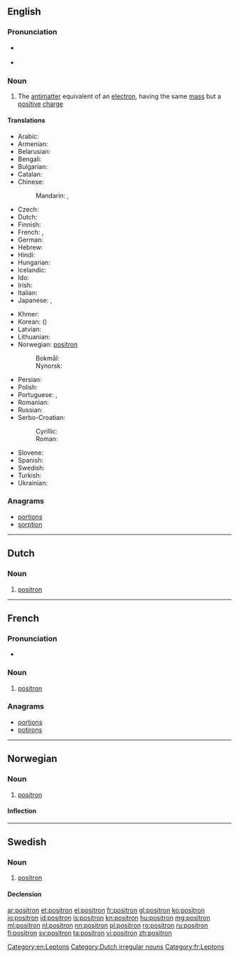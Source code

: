 {{also|Positron|positrón}}
==English==

===Pronunciation===
* {{a|UK}} {{IPA|/ˈpɒz.ɪ.trɒn/}}
* {{a|US}} {{IPA|/ˈpɑ.zɪ.trɑn/}}

===Noun===
{{en-noun}}

# {{context|particle}} The [[antimatter]] equivalent of an [[electron]], having the same [[mass]] but a [[positive]] [[charge]]

====Translations====
{{trans-top|positron}}
* Arabic: {{t-|ar|بوزيترون|m|tr=buzitruun|sc=Arab}}
* Armenian: {{t-|hy|պոզիտրոն|tr=pozitron}}
* Belarusian: {{t-|be|пазітрон|m|tr=pazitrón|sc=Cyrl}}
* Bengali: {{t-|bn|পজিট্রন|tr=pôjiţrôn|sc=Beng}}
* Bulgarian: {{t-|bg|позитрон|m|tr=pozitrón|sc=Cyrl}}
* Catalan: {{t+|ca|positró|m}}
* Chinese:
*: Mandarin: {{t|cmn|正電子|sc=Hani}}, {{t|cmn|正电子|tr=zhèngdiànzǐ|sc=Hani}}
* Czech: {{t-|cs|pozitron|m}}
* Dutch: {{t+|nl|positron}}
* Finnish: {{t-|fi|positroni}}
* French: {{t+|fr|positron|m}}, {{t+|fr|positon|m}}
* German: {{t+|de|Positron|n}}
* Hebrew: {{t+|he|פוזיטרון|sc=Hebr}}
* Hindi: {{t-|hi|धनाणु|tr=dhanaanu|sc=Deva}}
* Hungarian: {{t-|hu|pozitron}}
* Icelandic: {{t-|is|jáeind|f}}
* Ido: {{t+|io|antielektrono}}
* Irish: {{t-|ga|posatrón|m}}
* Italian: {{t-|it|positrone|m}}
* Japanese: {{t-|ja|陽電子|tr=ようでんし, yōdenshi|sc=Jpan}}, {{t-|ja|ポジトロン|tr=pojitoron|sc=Jpan}}
{{trans-mid}}
* Khmer: {{t-|km|វិជ្ជមានាណូ|tr=vijjea’mien-e-anoo|sc=Khmr}}
* Korean: {{t+|ko|양전자|tr=yangjeonja|sc=Kore}} ({{t+|ko|陽電子|sc=Kore}})
* Latvian: {{t-|lv|pozitrons|m}}
* Lithuanian: {{t-|lt|pozitronas|m}}
* Norwegian: [[#Norwegian|positron]]
*: Bokmål: {{t-|nb|positron}}
*: Nynorsk: {{t+|nn|positron}}
* Persian: {{t-|fa|پوزیترون|tr=positron|sc=fa-Arab}}
* Polish: {{t-|pl|pozyton|m}}
* Portuguese: {{qualifier|Brazil}} {{t+|pt|pósitron|m}}, {{qualifier|Portugal}} {{t-|pt|positrão|m}}
* Romanian: {{t+|ro|pozitron|m}}
* Russian: {{t+|ru|позитрон|m|tr=pozitrón}}
* Serbo-Croatian:
*: Cyrillic: {{t-|sh|позитрон}}
*: Roman: {{t-|sh|pozitron|m}}
* Slovene: {{t+|sl|pozitron|m}}
* Spanish: {{t+|es|positrón|m}}
* Swedish: {{t+|sv|positron}}
* Turkish: {{t+|tr|pozitron}}
* Ukrainian: {{t-|uk|позитрон|m|tr=pozytrón|sc=Cyrl}}
{{trans-bottom}}

===Anagrams===
* [[portions#English|portions]]
* [[sorption#English|sorption]]

[[Category:en:Leptons]]

----

==Dutch==
{{wikipedia|lang=nl}}

===Noun===
{{nl-noun|n|positronen|-}}

# {{context|physics|lang=nl}} [[#English|positron]]

[[Category:Dutch irregular nouns]]

----

==French==

===Pronunciation===
* {{audio|Fr-Paris--positron.ogg|Audio (Paris)}}

===Noun===
{{fr-noun|m}}

# {{context|particle|lang=fr}} [[positron#English|positron]]

===Anagrams===
* [[portions#French|portions]]
* [[potirons#French|potirons]]

[[Category:fr:Leptons]]

----

==Norwegian==

===Noun===
{{head|no|noun|g=n}}

# [[#English|positron]]

====Inflection====
{{no-noun-infl|nb-class=n3|nn-class=n1}}

----

==Swedish==

===Noun===
{{sv-noun|g=c}}

# [[#English|positron]]

====Declension====
{{sv-noun-reg-er}}

[[ar:positron]]
[[et:positron]]
[[el:positron]]
[[fr:positron]]
[[gl:positron]]
[[ko:positron]]
[[io:positron]]
[[id:positron]]
[[is:positron]]
[[kn:positron]]
[[hu:positron]]
[[mg:positron]]
[[ml:positron]]
[[nl:positron]]
[[nn:positron]]
[[pl:positron]]
[[ro:positron]]
[[ru:positron]]
[[fi:positron]]
[[sv:positron]]
[[ta:positron]]
[[vi:positron]]
[[zh:positron]]